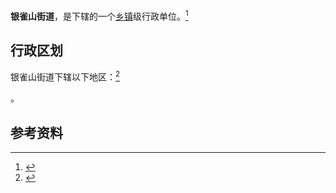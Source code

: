 {{中国乡级行政区
|景观照片文件名 = Yinqueshan_Han_tomb_museum.jpg
|景观照片大小   = 240px
|景观照片描述   = 银雀山汉墓竹简博物馆
|37/13/02/002/000}}

'''银雀山街道'''，是{{PRC admin/fullname|37/13/02/002/000|3}}下辖的一个[[乡镇|乡镇]]级行政单位。<ref>{{PRC admin/ref sgc|{{PRC admin/parent|37/13/02/002/000}}}}</ref>

== 行政区划 ==

银雀山街道下辖以下地区：<ref>{{PRC admin/ref sgc|37/13/02/002/000}}</ref>

{{PRC admin/children|37/13/02/002/000}}。

== 参考资料 ==

{{reflist}}

{{行政区划小作品}}
{{PRC admin/navcat|37/13/02/002/000}}